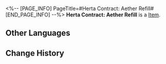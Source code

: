 <%-- [PAGE_INFO]
PageTitle=#Herta Contract: Aether Refill#
[END_PAGE_INFO] --%>
{{Item Infobox
|id          = 310005
|image       = Item Herta Contract- Aether Refill.png{{subst:void|<!--$UPLOAD:<<SpriteOutput/ItemFigures/310005.png>-<Item Herta Contract- Aether Refill.png>-<Item Icons>>-->}}
|type        = 
|invCategory = Valuables
|rarity      = 4
|effect      = 
|description = A mutual aid contract between Herta and the Express. She will help the Express whenever she can, in exchange for treasures found during trailblazing.
}}
'''Herta Contract: Aether Refill''' is a [[Item]].

==Other Languages==
{{Other Languages
|en   = Herta Contract: Aether Refill
|zhs  = 黑塔&nbsp;•&nbsp;以太补充协议
|zht  = 黑塔•乙太補充協議
|ja   = ヘルタ・エーテル補充協定
|ko   = 헤르타 • 에테르 보충 협의
|es   = Herta - Contrato de abastecimiento de éter
|fr   = Contrat de réapprovisionnement en éther de Herta
|ru   = «Герта»: Контракт на восполнение эфира
|th   = Herta - พันธสัญญาการเติม Aether
|vi   = Herta - Thỏa Thuận Bổ Sung Aether
|de   = Hertas Vertrag – Ätherauffüllung
|id   = Herta Contract: Aether Refill
|pt   = Contrato de Herta: Refil de Éter
}}

==Change History==
{{Change History|1.1}}